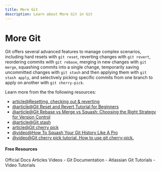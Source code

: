 ```yaml
---
title: More Git
description: Learn about More Git in Git
---
```


# More Git

Git offers several advanced features to manage complex scenarios, including hard resets with `git reset`, reverting changes with `git revert`, reordering commits with `git rebase`, merging in new changes with `git merge`, squashing commits into a single change, temporarily saving uncommitted changes with `git stash` and then applying them with `git stash apply`, and selectively picking specific commits from one branch to apply on another with `git cherry-pick`.

Learn more from the the following resources:

- [article@Resetting, checking out & reverting](https://www.atlassian.com/git/tutorials/resetting-checking-out-and-reverting)
- [@article@Git Reset and Revert Tutorial for Beginners](https://www.datacamp.com/tutorial/git-reset-revert-tutorial)
- [@article@Git Rebase vs Merge vs Squash: Choosing the Right Strategy for Version Control](https://medium.com/@shikha.ritu17/git-rebase-vs-merge-vs-squash-choosing-the-right-strategy-for-version-control-a9c9bb97040e)
- [@article@Git stash](https://www.atlassian.com/git/tutorials/saving-changes/git-stash)
- [article@Git cherry pick](https://www.atlassian.com/git/tutorials/cherry-pick)
- [@video@How To Squash Your Git History Like A Pro](https://www.youtube.com/watch?v=RwvTrSm7zEY)
- [@video@Git cherry pick tutorial. How to use git cherry-pick.](https://www.youtube.com/watch?v=wIY824wWpu4)

#### Free Resources

<Tabs defaultValue="official">
<TabsList>
<TabsTrigger value="official">Official Docs</TabsTrigger>
<TabsTrigger value="article">Articles</TabsTrigger>
<TabsTrigger value="video">Videos</TabsTrigger>
</TabsList>

<TabsContent value="official">
- <Link href="https://git-scm.com/docs">Git Documentation</Link>
</TabsContent>
<TabsContent value="article">
- <Link href="https://www.atlassian.com/git/tutorials">Atlassian Git Tutorials</Link>
</TabsContent>
<TabsContent value="video">
- <Link href="https://www.youtube.com/results?search_query=git+more-git+tutorial">Video Tutorials</Link>
</TabsContent>
</Tabs>
